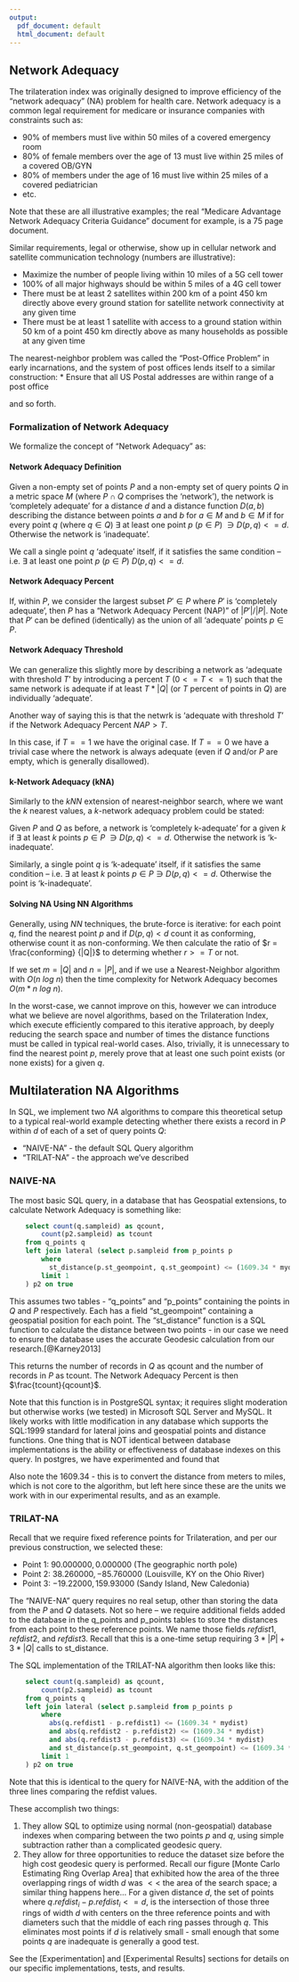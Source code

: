 ```yaml
---
output:
  pdf_document: default
  html_document: default
---
```

## Network Adequacy

The trilateration index was originally designed to improve efficiency of the "network adequacy" (NA) problem for health care.  Network adequacy is a common legal requirement for medicare or insurance companies with constraints such as:

* 90% of members must live within 50 miles of a covered emergency room
* 80% of female members over the age of 13 must live within 25 miles of a covered OB/GYN
* 80% of members under the age of 16 must live within 25 miles of a covered pediatrician
* etc.

Note that these are all illustrative examples; the real "Medicare Advantage Network Adequacy Criteria Guidance" document for example, is a 75 page document.

Similar requirements, legal or otherwise, show up in cellular network and satellite communication technology (numbers are illustrative):

* Maximize the number of people living within 10 miles of a 5G cell tower
* 100% of all major highways should be within 5 miles of a 4G cell tower
* There must be at least 2 satellites within 200 km of a point 450 km directly above every ground station for satellite network connectivity at any given time
* There must be at least 1 satellite with access to a ground station within 50 km of a point 450 km directly above as many households as possible at any given time

The nearest-neighbor problem was called the "Post-Office Problem" in early incarnations, and the system of post offices lends itself to a similar construction:
* Ensure that all US Postal addresses are within range of a post office 

and so forth.


### Formalization of Network Adequacy

We formalize the concept of "Network Adequacy" as:

#### Network Adequacy Definition

Given a non-empty set of points $P$ and a non-empty set of query points $Q$ in a metric space $M$ (where $P \cap Q$ comprises the 'network'), the network is 'completely adequate' for a distance $d$ and a distance function $D(a, b)$ describing the distance between points $a$ and $b$ for $a \in M$ and $b \in M$ if for every point $q$ (where $q \in Q$) $\exists$ at least one point $p$ ($p \in P$) $\ni D(p, q) <= d$.  Otherwise the network is 'inadequate'.

We call a single point $q$ 'adequate' itself, if it satisfies the same condition -- i.e. $\exists$ at least one point $p$ ($p \in P$) $D(p, q) <= d$.


#### Network Adequacy Percent

If, within $P$, we consider the largest subset $P' \in P$ where $P'$ is 'completely adequate',  then $P$ has a "Network Adequacy Percent (NAP)" of $|P'|/|P|$.  Note that $P'$ can be defined (identically) as the union of all 'adequate' points $p \in P$.

#### Network Adequacy Threshold
We can generalize this slightly more by describing a network as 'adequate with threshold $T$' by introducing a percent $T$ ($0<=T<=1$) such that the same network is adequate if at least $T*|Q|$ (or $T$ percent of points in $Q$) are individually 'adequate'.

Another way of saying this is that the netwrk is 'adequate with threshold $T$' if the Network Adequacy Percent ${NAP} > T$.

In this case, if $T == 1$ we have the original case.  If $T == 0$ we have a trivial case where the network is always adequate (even if $Q$ and/or $P$ are empty, which is generally disallowed).

#### k-Network Adequacy (kNA)

Similarly to the $kNN$ extension of nearest-neighbor search, where we want the $k$ nearest values, a $k$-network adequacy problem could be stated:

Given $P$ and $Q$ as before, a network is 'completely k-adequate' for a given $k$ if $\exists$ at least $k$ points $p \in P$ $\ni D(p, q) <= d$.  Otherwise the network is 'k-inadequate'.

Similarly, a single point $q$ is 'k-adequate' itself, if it satisfies the same condition -- i.e. $\exists$ at least $k$ points $p \in P \ni D(p, q) <= d$.  Otherwise the point is 'k-inadequate'.


#### Solving NA Using NN Algorithms

Generally, using $NN$ techniques, the brute-force is iterative: for each point $q$, find the nearest point $p$ and if $D(p, q) < d$ count it as conforming, otherwise count it as non-conforming. We then calculate the ratio of $r = \frac{conforming} {|Q|}$ to determing whether $r >= T$ or not.

If we set $m = |Q|$ and $n = |P|$, and if we use a Nearest-Neighbor algorithm with $O(n\ log\ n)$ then the time complexity for Network Adequacy becomes $O(m*n\ log\ n)$.

In the worst-case, we cannot improve on this, however we can introduce what we believe are novel algorithms, based on the Trilateration Index, which execute efficiently compared to this iterative approach, by deeply reducing the search space and number of times the distance functions must be called in typical real-world cases.  Also, trivially, it is unnecessary to find the nearest point $p$, merely prove that at least one such point exists (or none exists) for a given $q$.


## Multilateration NA Algorithms

In SQL, we implement two $NA$ algorithms to compare this theoretical setup to a typical real-world example detecting whether there exists a record in $P$ within $d$ of each of a set of query points $Q$:

* "NAIVE-NA" - the default SQL Query algorithm
* "TRILAT-NA" - the approach we've described

### NAIVE-NA
The most basic SQL query, in a database that has Geospatial extensions, to calculate Network Adequacy is something like:

```SQL
    select count(q.sampleid) as qcount,
        count(p2.sampleid) as tcount
    from q_points q
    left join lateral (select p.sampleid from p_points p
        where
          st_distance(p.st_geompoint, q.st_geompoint) <= (1609.34 * mydist)
        limit 1
    ) p2 on true
```

This assumes two tables - "q_points" and "p_points" containing the points in $Q$ and $P$ respectively.  Each has a field "st_geompoint" containing a geospatial position for each point.  The "st_distance" function is a SQL function to calculate the distance between two points - in our case we need to ensure the database uses the accurate Geodesic calculation from our research.[@Karney2013]

This returns the number of records in $Q$ as qcount and the number of records in $P$ as tcount.  The Network Adequacy Percent is then $\frac{tcount}{qcount}$.

Note that this function is in PostgreSQL syntax; it requires slight moderation but otherwise works (we tested) in Microsoft SQL Server and MySQL.  It likely works with little modification in any database which supports the SQL:1999 standard for lateral joins and geospatial points and distance functions.  One thing that is NOT identical between database implementations is the ability or effectiveness of database indexes on this query.  In postgres, we have experimented and found that 

Also note the $1609.34$ - this is to convert the distance from meters to miles, which is not core to the algorithm, but left here since these are the units we work with in our experimental results, and as an example.


### TRILAT-NA

Recall that we require fixed reference points for Trilateration, and per our previous construction, we selected these:

* Point 1: $90.000000, 0.000000$ (The geographic north pole) 
* Point 2: $38.260000, -85.760000$ (Louisville, KY on the Ohio River) 
* Point 3: $-19.22000, 159.93000$ (Sandy Island, New Caledonia)

The "NAIVE-NA" query requires no real setup, other than storing the data from the $P$ and $Q$ datasets.  Not so here -- we require additional fields added to the database in the q_points and p_points tables to store the distances from each point to these reference points.  We name those fields $refdist1$, $refdist2$, and $refdist3$.  Recall that this is a one-time setup requiring $3*|P|+3*|Q|$ calls to st_distance.

The SQL implementation of the TRILAT-NA algorithm then looks like this:

```SQL
    select count(q.sampleid) as qcount,
        count(p2.sampleid) as tcount
    from q_points q
    left join lateral (select p.sampleid from p_points p
        where
          abs(q.refdist1 - p.refdist1) <= (1609.34 * mydist)
          and abs(q.refdist2 - p.refdist2) <= (1609.34 * mydist)
          and abs(q.refdist3 - p.refdist3) <= (1609.34 * mydist)
          and st_distance(p.st_geompoint, q.st_geompoint) <= (1609.34 * mydist)
        limit 1
    ) p2 on true
```

Note that this is identical to the query for NAIVE-NA, with the addition of the three lines comparing the refdist values.

These accomplish two things:

1.  They allow SQL to optimize using normal (non-geospatial) database indexes when comparing between the two points $p$ and $q$, using simple subtraction rather than a complicated geodesic query.  
2.  They allow for three opportunities to reduce the dataset size before the high cost geodesic query is performed.  Recall our figure [Monte Carlo Estimating Ring Overlap Area] that exhibited how the area of the three overlapping rings of width $d$ was $<<$ the area of the search space; a similar thing happens here... For a given distance $d$, the set of points where $q.refdist_i - p.refdist_i <= d$, is the intersection of those three rings of width $d$ with centers on the three reference points and with diameters such that the middle of each ring passes through $q$.  This eliminates most points if $d$ is relatively small - small enough that some points $q$ are inadequate is generally a good test.

See the [Experimentation] and [Experimental Results] sections for details on our specific implementations, tests, and results.